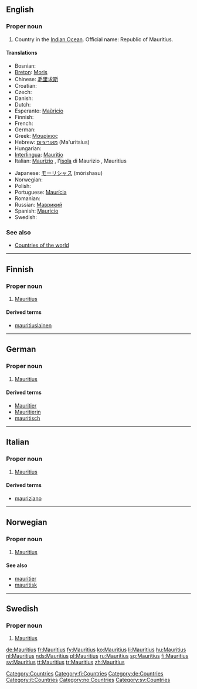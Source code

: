 {{wikipedia}}
==English==

===Proper noun===
{{en-proper noun}}

# Country in the [[Indian Ocean]]. Official name: Republic of Mauritius.

====Translations====
{{top}}
* Bosnian: {{t-|bs|Mauricijus|m}}
* [[Breton]]: [[Moris]]
* Chinese: [[毛里求斯]]
* Croatian: {{t-|hr|Mauricijus|m}}
* Czech: {{t-|cs|Mauricius|m}}
* Danish: {{t-|da|Mauritius}}
* Dutch: {{t-|nl|Mauritius}}
* Esperanto: [[Maŭricio]]
* Finnish: {{t+|fi|Mauritius}}
* French: {{t+|fr|Maurice}}
* German: {{t+|de|Mauritius}}
* Greek: [[Μαυρίκιος]] {{m}}
* Hebrew: [[מאוריציוס]] (Ma'uritsius)
* Hungarian: {{t+|hu|Mauritius}}
* [[Interlingua]]: [[Mauritio]]
* Italian: [[Maurizio]] {{f}}, l'[[isola]] di Maurizio {{f}}, Mauritius
{{mid}}
* Japanese: [[モーリシャス]] (mōrishasu)
* Norwegian: {{t-|no|Mauritius}}
* Polish: {{t+|pl|Mauritius}}
* Portuguese: [[Maurícia]]
* Romanian: {{t-|ro|Mauritius|n}}
* Russian: [[Маврикий]]
* Spanish: [[Mauricio]]
* Swedish: {{t+|sv|Mauritius}}
{{bottom}}

===See also===
* [[Appendix:Countries of the world|Countries of the world]]

[[Category:Countries]]

----

==Finnish==
{{wikipedia|lang=fi}}

===Proper noun===
{{fi-noun|proper=true}}

# [[#English|Mauritius]]

====Derived terms====
* [[mauritiuslainen]]

[[Category:fi:Countries]]

----

==German==
{{wikipedia|lang=de}}

===Proper noun===
{{infl|de|proper noun|g=n}}

# [[#English|Mauritius]]

====Derived terms====
* [[Mauritier]]
* [[Mauritierin]]
* [[mauritisch]]

[[Category:de:Countries]]

----

==Italian==
{{wikipedia|lang=it}}

===Proper noun===
{{infl|it|proper noun|g=m}}

# [[#English|Mauritius]]

====Derived terms====
* [[mauriziano]]

[[Category:it:Countries]]
----

==Norwegian==

===Proper noun===
{{infl|no|proper noun}}

# [[#English|Mauritius]]

====See also====
*[[mauritier]]
*[[mauritisk]]

[[Category:no:Countries]]

----

==Swedish==

===Proper noun===
{{infl|sv|proper noun}}

# [[#English|Mauritius]]

[[Category:sv:Countries]]

[[de:Mauritius]]
[[fr:Mauritius]]
[[fy:Mauritius]]
[[ko:Mauritius]]
[[li:Mauritius]]
[[hu:Mauritius]]
[[nl:Mauritius]]
[[nds:Mauritius]]
[[pl:Mauritius]]
[[ru:Mauritius]]
[[sq:Mauritius]]
[[fi:Mauritius]]
[[sv:Mauritius]]
[[tt:Mauritius]]
[[tr:Mauritius]]
[[zh:Mauritius]]